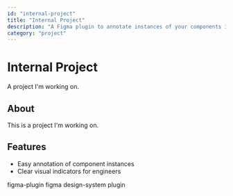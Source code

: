 ```yaml
---
id: "internal-project"
title: "Internal Project"
description: "A Figma plugin to annotate instances of your components in your design system so Engineers know what to use."
category: "project"
---
```


# Internal Project

A project I'm working on.

## About

This is a project I'm working on.

## Features

- Easy annotation of component instances
- Clear visual indicators for engineers

<ProjectMeta>
  <Category>figma-plugin</Category>
  <Tag>figma</Tag>
  <Tag>design-system</Tag>
  <Tag>plugin</Tag>
</ProjectMeta> 